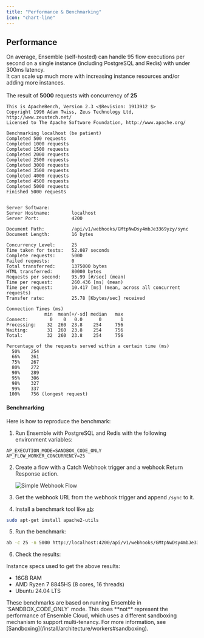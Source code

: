 ```yaml
---
title: "Performance & Benchmarking"
icon: "chart-line"
---
```


## Performance

On average, Ensemble (self-hosted) can handle 95 flow executions per second on a single instance (including PostgreSQL and Redis) with under 300ms latency.\
It can scale up much more with increasing instance resources and/or adding more instances.\
\
The result of **5000** requests with concurrency of **25**

```
This is ApacheBench, Version 2.3 <$Revision: 1913912 $>
Copyright 1996 Adam Twiss, Zeus Technology Ltd, http://www.zeustech.net/
Licensed to The Apache Software Foundation, http://www.apache.org/

Benchmarking localhost (be patient)
Completed 500 requests
Completed 1000 requests
Completed 1500 requests
Completed 2000 requests
Completed 2500 requests
Completed 3000 requests
Completed 3500 requests
Completed 4000 requests
Completed 4500 requests
Completed 5000 requests
Finished 5000 requests


Server Software:        
Server Hostname:        localhost
Server Port:            4200

Document Path:          /api/v1/webhooks/GMtpNwDsy4mbJe3369yzy/sync
Document Length:        16 bytes

Concurrency Level:      25
Time taken for tests:   52.087 seconds
Complete requests:      5000
Failed requests:        0
Total transferred:      1375000 bytes
HTML transferred:       80000 bytes
Requests per second:    95.99 [#/sec] (mean)
Time per request:       260.436 [ms] (mean)
Time per request:       10.417 [ms] (mean, across all concurrent requests)
Transfer rate:          25.78 [Kbytes/sec] received

Connection Times (ms)
              min  mean[+/-sd] median   max
Connect:        0    0   0.0      0       1
Processing:    32  260  23.8    254     756
Waiting:       31  260  23.8    254     756
Total:         32  260  23.8    254     756

Percentage of the requests served within a certain time (ms)
  50%    254
  66%    261
  75%    267
  80%    272
  90%    289
  95%    306
  98%    327
  99%    337
 100%    756 (longest request)
```

#### Benchmarking

Here is how to reproduce the benchmark:

1. Run Ensemble with PostgreSQL and Redis with the following environment variables:

```env
AP_EXECUTION_MODE=SANDBOX_CODE_ONLY
AP_FLOW_WORKER_CONCURRENCY=25
```

2. Create a flow with a Catch Webhook trigger and a webhook Return Response action.
   

   ![Simple Webhook Flow](/resources/screenshots/simple-webhook-flow.png)
3. Get the webhook URL from the webhook trigger and append `/sync` to it.
4. Install a benchmark tool like [ab](https://httpd.apache.org/docs/2.4/programs/ab.html):

```bash
sudo apt-get install apache2-utils
```

5. Run the benchmark:

```bash
ab -c 25 -n 5000 http://localhost:4200/api/v1/webhooks/GMtpNwDsy4mbJe3369yzy/sync
```

6. Check the results:

Instance specs used to get the above results:

- 16GB RAM
- AMD Ryzen 7 8845HS (8 cores, 16 threads)
- Ubuntu 24.04 LTS

<Tip>
  These benchmarks are based on running Ensemble in `SANDBOX_CODE_ONLY` mode. This does **not** represent the performance of Ensemble Cloud, which uses a different sandboxing mechanism to support multi-tenancy. For more information, see [Sandboxing](/install/architecture/workers#sandboxing).
</Tip>